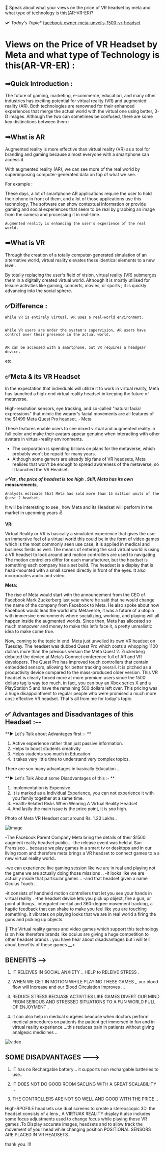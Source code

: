 📳 Speak about what your views on the price of VR headset by meta and what type of technology is this(AR-VR-ER)?

🛩️ *Today's Topic**
[facebook-owner-meta-unveils-1500-vr-headset](https://thehitc.com/will-it-be-sold-facebook-owner-meta-unveils-1500-vr-headset%ef%bf%bc/)


# Views on the Price of VR Headset by Meta and what type of Technology is this(AR-VR-ER) :


## ➡Quick Introduction :

The future of gaming, marketing, e-commerce, education, and many other industries has exciting potential for virtual reality (VR) and augmented reality (AR). Both technologies are renowned for their enhanced experiences that merge the actual world with the virtual one using better, 3-D images. Although the two can sometimes be confused, there are some key distinctions between them :


## ➡What is AR
Augmented reality is more effective than virtual reality (VR) as a tool for branding and gaming because almost everyone with a smartphone can access it.

With augmented reality (AR), we can see more of the real world by superimposing computer-generated data on top of what we see. 

For example : 

These days, a lot of smartphone AR applications require the user to hold their phone in front of them, and a lot of those applications use this technology. The software can show contextual information or provide gaming and social experiences that seem to be real by grabbing an image from the camera and processing it in real-time.

    Augmented reality is enhancing the user's experience of the real world.


## ➡What is VR 
Through the creation of a totally computer-generated simulation of an alternative world, virtual reality elevates these identical elements to a new level.

By totally replacing the user's field of vision, virtual reality (VR) submerges them in a digitally created virtual world. Although it is mostly utilised for leisure activities like gaming, concerts, movies, or sports ; it is quickly advancing into the social sphere.

## ✅Difference : 

    While VR is entirely virtual, AR uses a real-world environment.


    While VR users are under the system's supervision, AR users have control over their presence in the actual world.


    AR can be accessed with a smartphone, but VR requires a headgear device.


etc.

## ✅Meta & its VR Headset


In the expectation that individuals will utilize it to work in virtual reality, Meta has launched a high-end virtual reality headset in keeping the future of metaverse.

High-resolution sensors, eye tracking, and so-called "natural facial expressions" that mimic the wearer's facial movements are all features of the $1499 Meta Quest Pro headset.  - Meta

These features enable users to see mixed virtual and augmented reality in full color and make their avatars appear genuine when interacting with other avatars in virtual-reality environments.

- The corporation is spending billions on plans for the metaverse, which probably won't be repaid for many years.
- Although some gamers are already big fans of VR headsets, Meta realises that won't be enough to spread awareness of the metaverse, so it launched the VR Headset.



***✅Yet , the price of headset is too high . Still, Meta has its own measurements,***

    Analysts estimate that Meta has sold more than 15 million units of the Quest 2 headset. 


It will be interesting to see , how Meta and its Headset will perform in the market in upcoming years ✌

**VR:**

Virtual Reality or VR is basically a simulated experience that gives the user an immersive feel of a virtual world this could be in the form of video games which is the most commonly seen use case, it is applied in medical and business fields as well. The means of entering the said virtual world is using a VR headset to look around and motion controllers are used to navigating. The motion controllers differ for each manufacturer, but the headset is something each company has a set build. The headset is a display that is head-mounted with a small screen directly in front of the eyes. It also incorporates audio and video.

**Meta:**

The rise of Meta would start with the announcement from the CEO of Facebook Mark Zuckerberg last year where he said that he would change the name of the company from Facebook to Meta. He also spoke about how Facebook would lead the world into Metaverse, it was a future of a utopia with immersive environments where socializing, working, and playing will all happen inside the augmented worlds. Since then, Meta has allocated so much manpower and money to make this let's face it, a pretty unrealistic idea to make come true.

Now, coming to the topic in end. Meta just unveiled its own VR headset on Tuesday. The headset was dubbed Quest Pro which costs a whopping 1100 dollars more than the previous version the Meta Quest 2. Zuckerberg debuted the device at Meta’s Connect conference full of AR and VR developers. The Quest Pro has improved touch controllers that contain embedded sensors, allowing for better tracking overall. It is pitched as a productivity device compared to the mass-produced older version. This VR headset is clearly forced more at more premium users since the 1500 dollars tag is way too much, in fact, you can buy an Xbox series X and a PlayStation 5 and have the remaining 500 dollars left over. This pricing was a huge disappointment to regular people who were promised a much more cost-effective VR headset. That's all from me for today's topic.

## ✅  Advantages and Disadvantages of this Headset :--

**▶️  Let's Talk about Advantages first :- **
1. Active experience rather than just passive information. 
2. Helps to boost students creativity
3. Helps students soo much in Education 
4. It takes very little time to understand very complex topics.

 There are soo many advantages in basically Education ...


**▶️ Let's Talk About some Disadvantages of this :- **
1. Implementation is Expensive 
2. It is marked as a Individual Experience, you can not experience it with you family together at a same time.
3. Health-Related Risks When Wearing A Virtual Reality Headset
4. And lastly the main issue is the price point, it is soo high. 

Photo of Meta VR Headset cost around Rs. 1.23 Lakhs..

![image](https://user-images.githubusercontent.com/103866475/195758869-b4675d40-97bb-4515-8a3b-4b41f07f80ae.png)


-The Facebook Parent Company Meta bring the details of their $1500 augment reality headset  public.. 
-the release event was held at San Fransisco .. because we play games in a smart tv  or desktops and in our living room  and  therefore meta brings a  VR headset to connect games to a a new virtual reality world..


-we can experience live gaming session like we are in real and playing not the game we are actually doing those missions ..
-it looks like we are actually inside that particular games ..
-and that headset given a name Oculus Touch ..

-it consists of handheld motion controllers that let you see your hands in virtual reality .
-the headset device  lets you pick up object, fire a gun, or point at things...integrated inertial and 360-degree movement tracking, a haptic feedback that can shake to make you feel like you are touching something. it vibrates on playing looks that we are in real world a firing the guns and picking up objects 
 
 🦧 
The Virtual reality  games and video games which support this technology is on hike therefore brands like oculus are giving a huge competition to other headset brands .
you have hear about disadvantages but i will tell about benefits of these games __> 

## BENEFITS -->

1) IT RELEIVES IN SOCIAL ANXIETY .. HELP to RELEIVE STRESS .

2) WHEN WE GET IN MOTION WHILE PLAYING THESE GAMES ,, our blood flow will Increase and our Blood Circulation Improves ...

3) REDUCE STRESS BECUASE ACTIVITIES LIKE GAMES DIVERT OUR MIND FROM SERIOUS AND STRESSED SITUATIONS TO A FUN WORLD FULL OF ENJOYMENT .

4) it can also help in medical surgeies beacuse when doctors perform medical procedures on patients the patient get immersed in fun and in virtual reality experience ...this reduces pain in patients without giving analgesic medicines ..

![video](https://youtu.be/PWyZlxX1cgE)

## SOME DISADVANTAGES ---> 

1) IT has no Rechargable battery .. it supports non rechargable batteries to use..

2) IT DOES NOT DO GOOD ROOM SACLING WITH A GREAT SCALABILITY ..

3) THE CONTROLLERS ARE NOT SO WELL AND GOOD WITH THE PRICE ..

High-RPOFILE  headsets use dual screens to create a stereoscopic 3D.  the headset consists of a lens ,  A VIRTUAK REALITY display it also includes some focus adjustments used to change focus while playing those VR games  .To Display accurate images, headsets and to allow track the movement of your head while changing position POSITIONAL SENSORS ARE PLACED IN VR HEADSETS.. 
 


thank you. !!!
